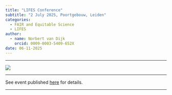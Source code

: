 ```yaml
---
title: "LIFES Conference"
subtitle: "2 July 2025, Poortgebouw, Leiden"
categories:
  - FAIR and Equitable Science
  - LIFES
author: 
  - name: Norbert van Dijk
    orcid: 0009-0003-5409-652X
date: 06-11-2025
---
```


------------------------------------------------------------------------

![](LIFES-conference.jpg)

------------------------------------------------------------------------

See event published [here](https://www.lifes.institute/lifes-conference-2025) for details. 

------------------------------------------------------------------------
